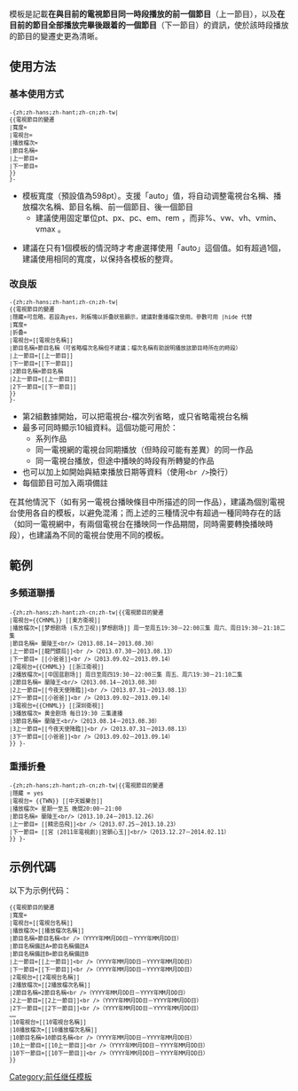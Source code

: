 <includeonly><!-- {{template doc page transcluded}} --></includeonly><noinclude>{{template doc page viewed directly}}</noinclude>
<!-- EDIT TEMPLATE DOCUMENTATION BELOW THIS LINE -->
<includeonly>{{Esoteric}}{{mbox|type=content|text=请勿在网-{zh-cn:络;zh-tw:路;zh-hk:絡;}-视听节目条目中使用此模板}}{{lua|Module:TV program order}}</includeonly>

{{tl|電視節目的變遷}}模板是記載'''在與目前的電視節目同一時段播放的前一個節目'''（上一節目），以及'''在目前的節目全部播放完畢後跟着的一個節目'''（下一節目）的資訊，使於該時段播放的節目的變遷史更為清晰。

== 使用方法 ==
===基本使用方式===

<small><pre>-{zh;zh-hans;zh-hant;zh-cn;zh-tw|
{{電視節目的變遷
|寬度=
|電視台= 
|播放檔次= 
|節目名稱= 
|上一節目= 
|下一節目= 
}}
}-</pre></small>

* 模板寬度（預設值為598pt）。支援「auto」值，将自动调整電視台名稱、播放檔次名稱、節目名稱、前一個節目、後一個節目
**建議使用固定單位pt、px、pc、em、rem<!-- 不建議、in、cm、mm、(更不建議ex、ch) -->，而非%、vw、vh、vmin、vmax 。

* 建議在只有1個{{tl|電視節目的變遷}}模板的情況時才考慮選擇使用「auto」這個值。如有超過1個，建議使用相同的寬度，以保持各模板的整齊。

===改良版<!-- ，歡迎測試。 -->===

<small><pre>-{zh;zh-hans;zh-hant;zh-cn;zh-tw|
{{電視節目的變遷
|隱藏=可忽略，若設為yes，則板塊以折叠狀態顯示，建議對重播檔次使用。參數可用 |hide 代替
|寬度=
|折叠=
|電視台=[[電視台名稱]]
|節目名稱=節目名稱（可省略檔次名稱但不建議；檔次名稱有助說明播放該節目時所在的時段）
|上一節目=[[上一節目]]
|下一節目=[[下一節目]]
|2節目名稱=節目名稱
|2上一節目=[[上一節目]]
|2下一節目=[[下一節目]]
}}
}-</pre></small>

* 第2組數據開始，可以把電視台-檔次列省略，或只省略電視台名稱
* 最多可同時顯示10組資料。這個功能可用於：
** 系列作品
** 同一電視網的電視台同期播放（但時段可能有差異）的同一作品
** 同一電視台播放，但途中播映的時段有所轉變的作品
*也可以加上如開始與結束播放日期等資料（使用<code><nowiki><br /></nowiki></code>換行）
*每個節目可加入兩項備註

在其他情況下（如有另一電視台播映條目中所描述的同一作品），建議為個別電視台使用各自的模板，以避免混淆；而上述的三種情況中有超過一種同時存在的話（如同一電視網中，有兩個電視台在播映同一作品期間，同時需要轉換播映時段），也建議為不同的電視台使用不同的模板。

== 範例 ==
=== 多頻道聯播 ===

<small><pre>-{zh;zh-hans;zh-hant;zh-cn;zh-tw|{{電視節目的變遷
|電視台={{CHNML}} [[東方衛視]]
|播放檔次=[[梦想剧场 (东方卫视)|梦想剧场]] 周一至周五19:30－22:00三集 周六、周日19:30－21:10二集
|節目名稱= 蘭陵王<br/>（2013.08.14－2013.08.30）
|上一節目=[[龍門鏢局]]<br />（2013.07.30－2013.08.13）
|下一節目= [[小爸爸]]<br />（2013.09.02－2013.09.14）
|2電視台={{CHNML}} [[浙江衛視]]
|2播放檔次=[[中国蓝剧场]] 周日至周四19:30－22:00三集 周五、周六19:30－21:10二集
|2節目名稱= 蘭陵王<br/>（2013.08.14－2013.08.30）
|2上一節目=[[今夜天使降臨]]<br />（2013.07.31－2013.08.13）
|2下一節目=[[小爸爸]]<br />（2013.09.02－2013.09.14）
|3電視台={{CHNML}} [[深圳衛視]]
|3播放檔次= 黄金剧场 每日19:30 三集連播
|3節目名稱= 蘭陵王<br/>（2013.08.14－2013.08.30）
|3上一節目=[[今夜天使降臨]]<br />（2013.07.31－2013.08.13）
|3下一節目=[[小爸爸]]<br />（2013.09.02－2013.09.14）
}} }-</pre></small>


{{電視節目的變遷
|電視台={{CHNML}} [[東方衛視]]
|播放檔次=[[梦想剧场 (东方卫视)|梦想剧场]] 周一至周五19:30－22:00三集 周六、周日19:30－21:10二集
|節目名稱= 蘭陵王<br/>（2013.08.14－2013.08.30）
|上一節目=[[龍門鏢局]]<br />（2013.07.30－2013.08.13）
|下一節目= [[小爸爸]]<br />（2013.09.02－2013.09.14）
|2電視台={{CHNML}} [[浙江衛視]]
|2播放檔次=[[中国蓝剧场]] 周日至周四19:30－22:00三集 周五、周六19:30－21:10二集
|2節目名稱= 蘭陵王<br/>（2013.08.14－2013.08.30）
|2上一節目=[[今夜天使降臨]]<br />（2013.07.31－2013.08.13）
|2下一節目=[[小爸爸]]<br />（2013.09.02－2013.09.14）
|3電視台={{CHNML}} [[深圳衛視]]
|3播放檔次= 黄金剧场 每日19:30 三集連播
|3節目名稱= 蘭陵王<br/>（2013.08.14－2013.08.30）
|3上一節目=[[今夜天使降臨]]<br />（2013.07.31－2013.08.13）
|3下一節目=[[小爸爸]]<br />（2013.09.02－2013.09.14）
}} 
=== 重播折叠 ===

<small><pre>-{zh;zh-hans;zh-hant;zh-cn;zh-tw|{{電視節目的變遷
|隱藏 = yes
|電視台= {{TWN}} [[中天娛樂台]]
|播放檔次= 星期一至五 晚間20:00－21:00
|節目名稱= 蘭陵王<br/>（2013.10.24－2013.12.26）
|上一節目= [[精忠岳飛]]<br />（2013.07.25－2013.10.23）
|下一節目= [[宮 (2011年電視劇)|宮鎖心玉]]<br/>（2013.12.27－2014.02.11）
}} }-</pre></small>


{{電視節目的變遷
|隱藏 = yes
|電視台= {{TWN}} [[中天娛樂台]]
|播放檔次= 星期一至五 晚間20:00－21:00
|節目名稱= 蘭陵王<br/>（2013.10.24－2013.12.26）
|上一節目= [[精忠岳飛]]<br />（2013.07.25－2013.10.23）
|下一節目= [[宮 (2011年電視劇)|宮鎖心玉]]<br/>（2013.12.27－2014.02.11）
}}

== 示例代碼 ==
以下为示例代码：

<small><pre>
{{電視節目的變遷
|寬度=
|電視台=[[電視台名稱]]
|播放檔次=[[播放檔次名稱]]
|節目名稱=節目名稱<br />（YYYY年MM月DD日－YYYY年MM月DD日）
|節目名稱備註A=節目名稱備註A
|節目名稱備註B=節目名稱備註B
|上一節目=[[上一節目]]<br />（YYYY年MM月DD日－YYYY年MM月DD日）
|下一節目=[[下一節目]]<br />（YYYY年MM月DD日－YYYY年MM月DD日）
|2電視台=[[2電視台名稱]]
|2播放檔次=[[2播放檔次名稱]]
|2節目名稱=2節目名稱<br />（YYYY年MM月DD日－YYYY年MM月DD日）
|2上一節目=[[2上一節目]]<br />（YYYY年MM月DD日－YYYY年MM月DD日）
|2下一節目=[[2下一節目]]<br />（YYYY年MM月DD日－YYYY年MM月DD日）
……
|10電視台=[[10電視台名稱]]
|10播放檔次=[[10播放檔次名稱]]
|10節目名稱=10節目名稱<br />（YYYY年MM月DD日－YYYY年MM月DD日）
|10上一節目=[[10上一節目]]<br />（YYYY年MM月DD日－YYYY年MM月DD日）
|10下一節目=[[10下一節目]]<br />（YYYY年MM月DD日－YYYY年MM月DD日）
}}
</pre></small>

<includeonly>
[[Category:前任继任模板]]
[[Category:文化模板|{{PAGENAME}}]]
</includeonly>
